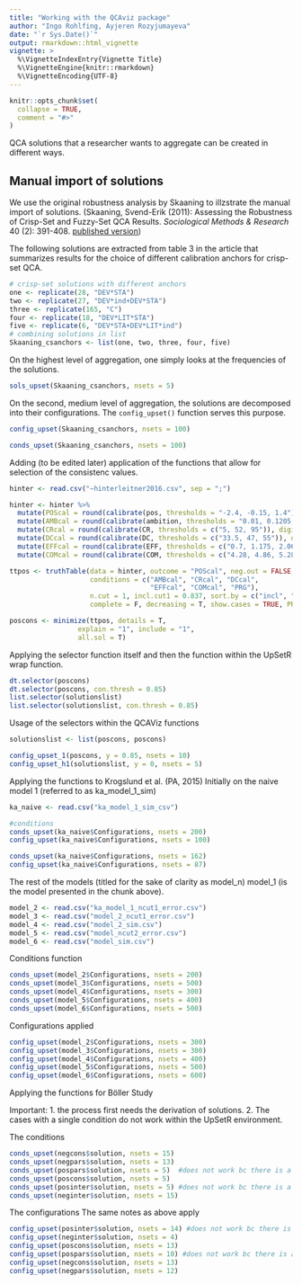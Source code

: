 ```yaml
---
title: "Working with the QCAviz package"
author: "Ingo Rohlfing, Ayjeren Rozyjumayeva"
date: "`r Sys.Date()`"
output: rmarkdown::html_vignette
vignette: >
  %\VignetteIndexEntry{Vignette Title}
  %\VignetteEngine{knitr::rmarkdown}
  %\VignetteEncoding{UTF-8}
---
```


```r
knitr::opts_chunk$set(
  collapse = TRUE,
  comment = "#>"
)
```

QCA solutions that a researcher wants to aggregate can be created in different ways.

## Manual import of solutions
We use the original robustness analysis by Skaaning to illzstrate the manual import of solutions. (Skaaning, Svend-Erik (2011): Assessing the Robustness of Crisp-Set and Fuzzy-Set QCA Results. *Sociological Methods & Research* 40 (2): 391-408. [published version](http://10.1177/0049124111404818))

The following solutions are extracted from table 3 in the article that summarizes results for the choice of different calibration anchors for crisp-set QCA.
```r
# crisp-set solutions with different anchors
one <- replicate(28, "DEV*STA")
two <- replicate(27, "DEV*ind+DEV*STA")
three <- replicate(165, "C")
four <- replicate(18, "DEV*LIT*STA")
five <- replicate(6, "DEV*STA+DEV*LIT*ind")
# combining solutions in list
Skaaning_csanchors <- list(one, two, three, four, five)
```

On the highest level of aggregation, one simply looks at the frequencies of the solutions.
```r
sols_upset(Skaaning_csanchors, nsets = 5)
```

On the second, medium level of aggregation, the solutions are decomposed into their configurations. The `config_upset()` function serves this purpose.
```r
config_upset(Skaaning_csanchors, nsets = 100)
```

```r
conds_upset(Skaaning_csanchors, nsets = 100)
```

Adding (to be edited later) application of the functions that allow for selection of the consistenc values.

```r
hinter <- read.csv("~hinterleitner2016.csv", sep = ";")

hinter <- hinter %>% 
  mutate(POScal = round(calibrate(pos, thresholds = "-2.4, -0.15, 1.4"), digits = 2)) %>% 
  mutate(AMBcal = round(calibrate(ambition, thresholds = "0.01, 0.1205, 0.2"), digits = 2)) %>% 
  mutate(CRcal = round(calibrate(CR, thresholds = c("5, 52, 95")), digits = 2)) %>% 
  mutate(DCcal = round(calibrate(DC, thresholds = c("33.5, 47, 55")), digits = 2)) %>% 
  mutate(EFFcal = round(calibrate(EFF, thresholds = c("0.7, 1.175, 2.065")), digits = 2)) %>%
  mutate(COMcal = round(calibrate(COM, thresholds = c("4.28, 4.86, 5.285")), digits = 2))

ttpos <- truthTable(data = hinter, outcome = "POScal", neg.out = FALSE,
                    conditions = c("AMBcal", "CRcal", "DCcal", 
                                   "EFFcal", "COMcal", "PRG"),
                    n.cut = 1, incl.cut1 = 0.837, sort.by = c("incl", "n"), 
                    complete = F, decreasing = T, show.cases = TRUE, PRI = F)

poscons <- minimize(ttpos, details = T, 
                 explain = "1", include = "1",
                 all.sol = T)

```


Applying the selector function itself and then the function within the UpSetR wrap function.

```r
dt.selector(poscons)
dt.selector(poscons, con.thresh = 0.85)
list.selector(solutionslist)
list.selector(solutionslist, con.thresh = 0.85)
```


Usage of the selectors within the QCAViz functions
```r
solutionslist <- list(poscons, poscons)

config_upset_1(poscons, y = 0.85, nsets = 10)
config_upset_h1(solutionslist, y = 0, nsets = 5)
```


Applying the functions to Krogslund et al. (PA, 2015)
Initially on the naive model 1 (referred to as ka_model_1_sim)

```r
ka_naive <- read.csv("ka_model_1_sim_csv")

#conditions
conds_upset(ka_naive$Configurations, nsets = 200)
config_upset(ka_naive$Configurations, nsets = 100)

conds_upset(ka_naive$Configurations, nsets = 162)
config_upset(ka_naive$Configurations, nsets = 87)
```


The rest of the models (titled for the sake of clarity as model_n)
model_1 (is the model presented in the chunk above).

```r
model_2 <- read.csv("ka_model_1_ncut1_error.csv")
model_3 <- read.csv("model_2_ncut1_error.csv")
model_4 <- read.csv("model_2_sim.csv")
model_5 <- read.csv("model_ncut2_error.csv")
model_6 <- read.csv("model_sim.csv")
```

Conditions function
```r
conds_upset(model_2$Configurations, nsets = 200)
conds_upset(model_3$Configurations, nsets = 500)
conds_upset(model_4$Configurations, nsets = 300)
conds_upset(model_5$Configurations, nsets = 400)
conds_upset(model_6$Configurations, nsets = 500)
```


Configurations applied
```r
config_upset(model_2$Configurations, nsets = 300)
config_upset(model_3$Configurations, nsets = 300)
config_upset(model_4$Configurations, nsets = 400)
config_upset(model_5$Configurations, nsets = 500)
config_upset(model_6$Configurations, nsets = 600)

```


Applying the functions for Böller Study


Important: 
1. the process first needs the derivation of solutions.
2. The cases with a single condition do not work within the UpSetR environment.

The conditions
```r

conds_upset(negcons$solution, nsets = 15)
conds_upset(negpars$solution, nsets = 13)
conds_upset(pospars$solution, nsets = 5)  #does not work bc there is a single condition!
conds_upset(poscons$solution, nsets = 5)
conds_upset(posinter$solution, nsets = 5) #does not work bc there is a single condition!
conds_upset(neginter$solution, nsets = 15)

```


The configurations
The same notes as above apply
```r
config_upset(posinter$solution, nsets = 14) #does not work bc there is a sngl condition
config_upset(neginter$solution, nsets = 4)
config_upset(poscons$solution, nsets = 13)
config_upset(pospars$solution, nsets = 10) #does not work bc there is a sngl condition
config_upset(negcons$solution, nsets = 13)
config_upset(negpars$solution, nsets = 12)
```






























